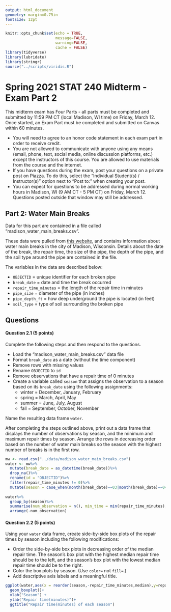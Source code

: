 ```yaml
---
output: html_document
geometry: margin=0.75in
fontsize: 12pt
---
```



```r
knitr::opts_chunk$set(echo = TRUE,
                      message=FALSE,
                      warning=FALSE,
                      cache = FALSE)
library(tidyverse)
library(lubridate)
library(stringr)
source("../scripts/viridis.R")
```


# Spring 2021 STAT 240 Midterm - Exam Part 2

This midterm exam has Four Parts - all parts must be completed and submitted by 11:59 PM CT (local Madison, WI time) on Friday, March 12.  Once started, an Exam Part must be completed and submitted on Canvas within 60 minutes.  

- You will need to agree to an honor code statement in each exam part in order to receive credit.
- You are not allowed to communicate with anyone using any means (email, phone, text, social media, online discussion platforms, etc.) except the instructors of this course. You are allowed to use materials from the course and the internet. 
- If you have questions during the exam, post your questions on a private post on Piazza. To do this, select the "Individual Student(s) / Instructor(s)" option next to "Post to:" when creating your post.
- You can expect for questions to be addressed during normal working hours in Madison, WI (9 AM CT - 5 PM CT) on Friday, March 12.  Questions posted outside that window may still be addressed.


## Part 2:  Water Main Breaks

Data for this part are contained in a file called "madison_water_main_breaks.csv".

These data were pulled from [this website](https://data-cityofmadison.opendata.arcgis.com/datasets/water-main-breaks/), and contains information about water main breaks in the city of Madison, Wisconsin. Details about the date of the break, the repair time, the size of the pipe, the depth of the pipe, and the soil type around the pipe are contained in the file.

The variables in the data are described below:

- `OBJECTID` = unique identifier for each broken pipe   
- `break_date` = date and time the break occurred      
- `repair_time_minutes` = the length of the repair time in minutes     
- `pipe_size` = diameter of the pipe (in inches)    
- `pipe_depth_ft` = how deep underground the pipe is located (in feet)  
- `soil_type` = type of soil surrounding the broken pipe  


## Questions


#### Question 2.1 (5 points)  

Complete the following steps and then respond to the questions.

- Load the "madison_water_main_breaks.csv" data file  
- Format `break_date` as a date (without the time component)
- Remove rows with missing values  
- Rename `OBJECTID` to `id`  
- Remove observations that have a repair time of 0 minutes  
- Create a variable called `season` that assigns the observation to a season based on its `break_date` using the following assignments:  
    - winter = December, January, February  
    - spring = March, April, May  
    - summer = June, July, August  
    - fall = September, October, November

Name the resulting data frame `water`.


After completing the steps outlined above, print out a data frame that displays the number of observations by season, and the minimum and maximum repair times by season.  Arrange the rows in decreasing order based on the number of water main breaks so the season with the highest number of breaks is in the first row.
```r
mw <- read.csv("../data/madison_water_main_breaks.csv")
water <- mw%>%
  mutate(break_date = as_datetime(break_date))%>%
  drop_na()%>%
  rename(id = "OBJECTID")%>%
  filter(repair_time_minutes != 0)%>%
  mutate(season = case_when(month(break_date)==03|month(break_date)==04|month(break_date)==05~"Spring",month(break_date)==06 | month(break_date)==07 | month(break_date)==08 ~"Summer",month(break_date)==09 | month(break_date)==10 | month(break_date)==11 ~"Fall", TRUE ~ "Winter")) 
  
water%>%
  group_by(season)%>%
  summarise(num_observation = n(), min_time = min(repair_time_minutes), max_time =  max(repair_time_minutes))%>%
  arrange(-num_observation)

```





#### Question 2.2 (5 points) 

Using your `water` data frame, create side-by-side box plots of the repair times by season including the following modifications:

- Order the side-by-side box plots in decreasing order of the median repair time.  The season's box plot with the highest median repair time should be to the left, and the season's box plot with the lowest median repair time should be to the right.  
- Color the box plots by season.  (Use `color=` not `fill=`.)  
- Add descriptive axis labels and a meaningful title.

```r
ggplot(water,aes(x = reorder(season,-repair_time_minutes,median),y=repair_time_minutes,color=season))+
  geom_boxplot()+
  xlab("Season") +
  ylab("Repair time(minutes)")+
  ggtitle("Repair time(minutes) of each season")
```


